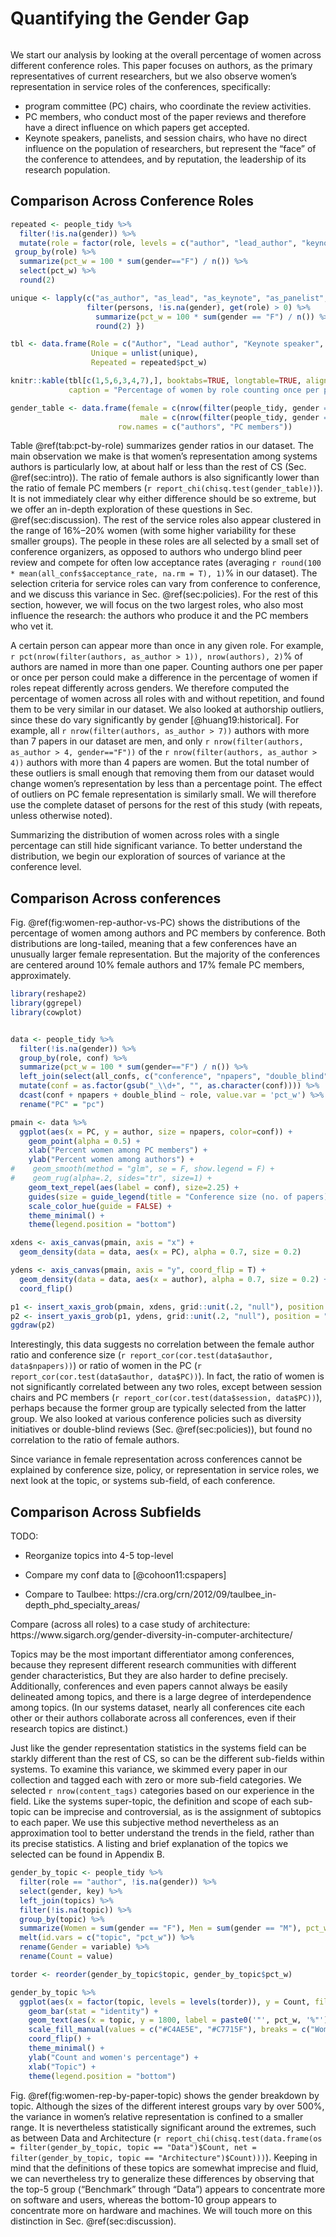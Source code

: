 # Quantifying the Gender Gap {#sec:ratio}

```r
```

We start our analysis by looking at the overall percentage of women across different conference roles. This paper focuses on authors, as the primary representatives of current researchers, but we also observe women's representation in service roles of the conferences, specifically:

 * program committee (PC) chairs, who coordinate the review activities.
 * PC members, who conduct most of the paper reviews and therefore have a direct influence on which papers get accepted.
 * Keynote speakers, panelists, and session chairs, who have no direct influence on the population of researchers, but represent the "face" of the conference to attendees, and by reputation, the leadership of its research population.

## Comparison Across Conference Roles

```r
repeated <- people_tidy %>%
  filter(!is.na(gender)) %>%
  mutate(role = factor(role, levels = c("author", "lead_author", "keynote", "panel", "chair", "pc", "session"))) %>%
 group_by(role) %>%
  summarize(pct_w = 100 * sum(gender=="F") / n()) %>%
  select(pct_w) %>%
  round(2)

unique <- lapply(c("as_author", "as_lead", "as_keynote", "as_panelist", "as_pc_chair", "as_pc", "as_session_chair"), function(role) {
                 filter(persons, !is.na(gender), get(role) > 0) %>%
                   summarize(pct_w = 100 * sum(gender == "F") / n()) %>%
                   round(2) })

tbl <- data.frame(Role = c("Author", "Lead author", "Keynote speaker", "Panelist", "PC chair", "PC member", "Session chair"),
                  Unique = unlist(unique),
                  Repeated = repeated$pct_w)

knitr::kable(tbl[c(1,5,6,3,4,7),], booktabs=TRUE, longtable=TRUE, align=c("r"),
             caption = "Percentage of women by role counting once per person (Unique) or once per appearance in role (Repeated).")

gender_table <- data.frame(female = c(nrow(filter(people_tidy, gender == "F", role == "author")), nrow(filter(people_tidy, gender == "F", role == "pc"))),
                             male = c(nrow(filter(people_tidy, gender == "M", role == "author")), nrow(filter(people_tidy, gender == "M", role == "pc"))),
                        row.names = c("authors", "PC members"))
```

Table \@ref(tab:pct-by-role) summarizes gender ratios in our dataset. The main observation we make is that women's representation among systems authors is particularly low, at about half or less than the rest of CS (Sec. \@ref(sec:intro)). The ratio of female authors is also significantly lower than the ratio of female PC members
(`r report_chi(chisq.test(gender_table))`).
It is not immediately clear why either difference should be so extreme, but we offer an in-depth exploration of these questions in Sec. \@ref(sec:discussion). The rest of the service roles also appear clustered in the range of 16%--20% women (with some higher variability for these smaller groups). The people in these roles are all selected by a small set of conference organizers, as opposed to authors who undergo blind peer review and compete for often low acceptance rates (averaging
`r round(100 * mean(all_confs$acceptance_rate, na.rm = T), 1)`%
in our dataset). The selection criteria for service roles can vary from conference to conference, and we discuss this variance in Sec. \@ref(sec:policies). For the rest of this section, however, we will focus on the two largest roles, who also most influence the research: the authors who produce it and the PC members who vet it.

A certain person can appear more than once in any given role. For example,
`r pct(nrow(filter(authors, as_author > 1)), nrow(authors), 2)`%
of authors are named in more than one paper. Counting authors one per paper or once per person could make a difference in the percentage of women if roles repeat differently across genders. We therefore computed the percentage of women across all roles with and without repetition, and found them to be very similar in our dataset. We also looked at authorship outliers, since these do vary significantly by gender [@huang19:historical]. For example, all
`r nrow(filter(authors, as_author > 7))`
authors with more than 7 papers in our dataset are men, and only
`r nrow(filter(authors, as_author > 4, gender=="F"))`
of the
`r nrow(filter(authors, as_author > 4))`
authors with more than 4 papers are women. But the total number of these outliers is small enough that removing them from our dataset would change women's representation by less than a percentage point. The effect of outliers on PC female representation is similarly small. We will therefore use the complete dataset of persons for the rest of this study (with repeats, unless otherwise noted).

Summarizing the distribution of women across roles with a single percentage can still hide significant variance. To better understand the distribution, we begin our exploration of sources of variance at the conference level.

## Comparison Across conferences

Fig. \@ref(fig:women-rep-author-vs-PC) shows the distributions of the percentage of women among authors and PC members by conference. Both distributions are long-tailed, meaning that a few conferences have an unusually larger female representation. But the majority of the conferences are centered around 10% female authors and 17% female PC members, approximately.

```r
library(reshape2)
library(ggrepel)
library(cowplot)


data <- people_tidy %>%
  filter(!is.na(gender)) %>%
  group_by(role, conf) %>%
  summarize(pct_w = 100 * sum(gender=="F") / n()) %>%
  left_join(select(all_confs, c("conference", "npapers", "double_blind")), by = c("conf" = "conference")) %>%
  mutate(conf = as.factor(gsub("_\\d+", "", as.character(conf)))) %>%
  dcast(conf + npapers + double_blind ~ role, value.var = 'pct_w') %>%
  rename("PC" = "pc")

pmain <- data %>%
  ggplot(aes(x = PC, y = author, size = npapers, color=conf)) +
    geom_point(alpha = 0.5) +
    xlab("Percent women among PC members") +
    ylab("Percent women among authors") +
#    geom_smooth(method = "glm", se = F, show.legend = F) +
#    geom_rug(alpha=.2, sides="tr", size=1) +
    geom_text_repel(aes(label = conf), size=2.25) +
    guides(size = guide_legend(title = "Conference size (no. of papers)")) +
    scale_color_hue(guide = FALSE) +
    theme_minimal() +
    theme(legend.position = "bottom")

xdens <- axis_canvas(pmain, axis = "x") +
  geom_density(data = data, aes(x = PC), alpha = 0.7, size = 0.2)

ydens <- axis_canvas(pmain, axis = "y", coord_flip = T) +
  geom_density(data = data, aes(x = author), alpha = 0.7, size = 0.2) +
  coord_flip()

p1 <- insert_xaxis_grob(pmain, xdens, grid::unit(.2, "null"), position = "top")
p2 <- insert_yaxis_grob(p1, ydens, grid::unit(.2, "null"), position = "right")
ggdraw(p2)
```


Interestingly, this data suggests no correlation between the female author ratio and conference size
(`r report_cor(cor.test(data$author, data$npapers))`)
or ratio of women in the PC
(`r report_cor(cor.test(data$author, data$PC))`).
In fact, the ratio of women is not significantly correlated between any two roles, except between session chairs and PC members
(`r report_cor(cor.test(data$session, data$PC))`),
perhaps because the former group are typically selected from the latter group. We also looked at various conference policies such as diversity initiatives or double-blind reviews (Sec. \@ref(sec:policies)), but found no correlation to the ratio of female authors.

Since variance in female representation across conferences cannot be explained by conference size, policy, or representation in service roles, we next look at the topic, or systems sub-field, of each conference. 

## Comparison Across Subfields {#subsec:subfield-comparison}

TODO:

* Reorganize topics into 4-5 top-level

* Compare my conf data to [@cohoon11:cspapers]

* Compare to Taulbee: https://cra.org/crn/2012/09/taulbee_in-depth_phd_specialty_areas/

Compare (across all roles) to a case study of architecture: https://www.sigarch.org/gender-diversity-in-computer-architecture/

Topics may be the most important differentiator among conferences, because they represent different research communities with different gender characteristics, But they are also harder to define precisely. Additionally, conferences and even papers cannot always be easily delineated among topics, and there is a large degree of interdependence among topics. (In our systems dataset, nearly all conferences cite each other or their authors collaborate across all conferences, even if their research topics are distinct.)

Just like the gender representation statistics in the systems field can be starkly different than the rest of CS, so can be the different sub-fields within systems. To examine this variance, we skimmed every paper in our collection and tagged each with zero or more sub-field categories. We selected `r nrow(content_tags)` categories based on our experience in the field. Like the systems super-topic, the definition and scope of each sub-topic can be imprecise and controversial, as is the assignment of subtopics to each paper. We use this subjective method nevertheless as an approximation tool to better understand the trends in the field, rather than its precise statistics. A listing and brief explanation of the topics we selected can be found in Appendix B.

```r
gender_by_topic <- people_tidy %>%
  filter(role == "author", !is.na(gender)) %>%
  select(gender, key) %>%
  left_join(topics) %>%
  filter(!is.na(topic)) %>%
  group_by(topic) %>%
  summarize(Women = sum(gender == "F"), Men = sum(gender == "M"), pct_w = round(100 * sum(gender == "F") / n(), 2)) %>%
  melt(id.vars = c("topic", "pct_w")) %>%
  rename(Gender = variable) %>%
  rename(Count = value)

torder <- reorder(gender_by_topic$topic, gender_by_topic$pct_w)

gender_by_topic %>%
  ggplot(aes(x = factor(topic, levels = levels(torder)), y = Count, fill = forcats::fct_rev(Gender))) +
    geom_bar(stat = "identity") +
    geom_text(aes(x = topic, y = 1800, label = paste0('"', pct_w, '%"')), parse = TRUE) +
    scale_fill_manual(values = c("#C4AE5E", "#C7715F"), breaks = c("Women", "Men"), name = "Gender") +
    coord_flip() +
    theme_minimal() +
    ylab("Count and women's percentage") +
    xlab("Topic") +
    theme(legend.position = "bottom")
```

Fig. \@ref(fig:women-rep-by-paper-topic) shows the gender breakdown by topic. Although the sizes of the different interest groups vary by over 500%, the variance in women's relative representation is confined to a smaller range. It is nevertheless statistically significant around the extremes, such as between Data and Architecture 
(`r report_chi(chisq.test(data.frame(os = filter(gender_by_topic, topic == "Data")$Count, net = filter(gender_by_topic, topic == "Architecture")$Count)))`).
Keeping in mind that the definitions of these topics are somewhat imprecise and fluid, we can nevertheless try to generalize these differences by observing that the top-5 group ("Benchmark" through "Data") appears to concentrate more on software and users, whereas the bottom-10 group appears to concentrate more on hardware and machines. We will touch more on this distinction in Sec. \@ref(sec:discussion).

